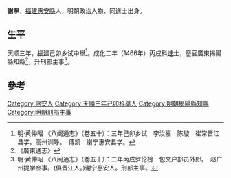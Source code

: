 {{Otheruses|other=名为谢宁的其他人物|謝寧}}

'''謝寧'''，[[福建|福建]][[惠安縣|惠安縣]]人，明朝政治人物、同進士出身。

== 生平 ==
天顺三年，[[福建|福建]]己卯乡试中舉<ref>明·黄仲昭 《八闽通志》（卷五十）：三年己卯乡试　李汝嘉　陈璇　崔常晋江县学。高州训导。　傅凯　谢宁惠安县学。</ref>。成化二年（1466年）丙戌科[[進士|進士]]，歷官廣東揭陽縣知縣<ref>《廣東通志》</ref>，升刑部主事<ref>明·黄仲昭 《八闽通志》（卷五十）：二年丙戌罗伦榜　包文户部员外郎。　赵广州提学佥事。(俱晋江人。)谢宁惠安人。刑部主事。</ref>。

==參考==
{{Reflist}}

{{成化二年丙戌科殿試金榜}}

{{Authority control}}

{{DEFAULTSORT:Xie謝}}
[[Category:惠安人|Category:惠安人]]
[[Category:天順三年己卯科舉人|Category:天順三年己卯科舉人]]
[[Category:明朝揭陽縣知縣|Category:明朝揭陽縣知縣]]
[[Category:明朝刑部主事|Category:明朝刑部主事]]


{{明朝人物小作品}}
